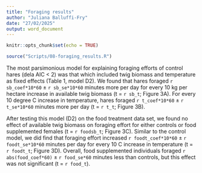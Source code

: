 ```yaml
---
title: "Foraging results"
author: "Juliana Balluffi-Fry"
date: "27/02/2025"
output: word_document
---
```


```r
knitr::opts_chunk$set(echo = TRUE)

source("Scripts/08-foraging_results.R")

```

The most parsimonious model for explaining foraging efforts of control hares (dela AIC < 2) was that which included twig biomass and temperature as fixed effects (Table 1, model D2). We found that hares foraged `r sb_coef*10*60` ± `r sb_se*10*60` minutes more per day for every 10 kg per hectare increase in available twig biomass (t = `r sb_t`; Figure 3A). For every 10 degree C increase in temperature, hares foraged `r t_coef*10*60` ± `r t_se*10*60` minutes more per day (t = `r t_t`; Figure 3B).

After testing this model (D2) on the food treatment data set, we found no effect of available twig biomass on foraging effort for either controls or food supplemented females (t = `r foodsb_t`; Figure 3C). Similar to the control model, we did find that foraging effort increased `r foodt_coef*10*60` ± `r foodt_se*10*60` minutes per day for every 10 C increase in temperature (t = `r foodt_t`; Figure 3D). Overall, food supplemented individuals foraged `r abs(food_coef*60)` ± `r food_se*60` minutes less than controls, but this effect was not significant (t = `r food_t`).



